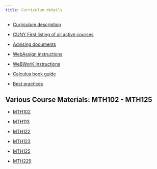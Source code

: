 ```yaml
---
title: Curriculum details
---
```


* [Curriculum description](./course_list.html)

* [CUNY First listing of all active courses](https://globalsearch.cuny.edu/CFGlobalSearchTool/search.jsp)

* [Advising documents](../AdvisingDocuments)

* [WebAssign instructions](./WebAssign_Instructions/)

* [WeBWorK Instructions](./WeBWorK_Instructions/)

* [Calculus book guide](calculus-book-guide.qmd)

* [Best practices](BestPracticesTeaching.pdf)

## Various Course Materials: MTH102 - MTH125

* [MTH102](./MTH102/)

* [MTH113](./MTH113/)

* [MTH122](./MTH122/)

* [MTH123](./MTH123/)

* [MTH125](./MTH125/)

* [MTH229](./MTH229/)
